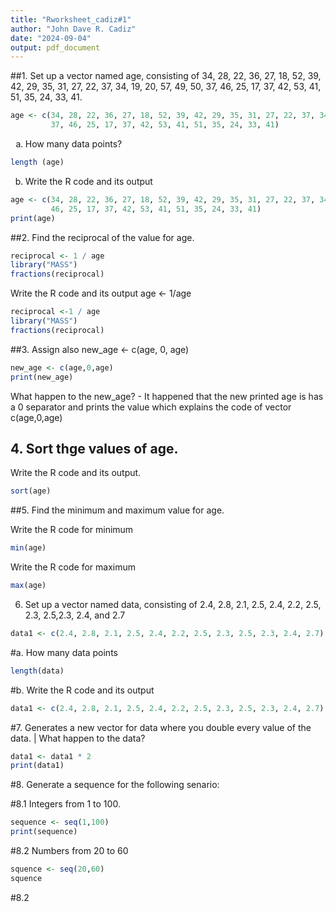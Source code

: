 ```yaml
---
title: "Rworksheet_cadiz#1"
author: "John Dave R. Cadiz"
date: "2024-09-04"
output: pdf_document
---
```


##1. Set up a vector named age, consisting of 34, 28, 22, 36, 27, 18, 52, 39, 42, 29, 35, 31, 27, 22, 37, 34, 19, 20, 57, 49, 50, 37, 46, 25, 17, 37, 42, 53, 41, 51, 35, 24, 33, 41.
```r

age <- c(34, 28, 22, 36, 27, 18, 52, 39, 42, 29, 35, 31, 27, 22, 37, 34, 19, 20, 57, 49, 50, 
         37, 46, 25, 17, 37, 42, 53, 41, 51, 35, 24, 33, 41)
```

a. How many data points?
```r
length (age)
```

b. Write the R code and its output
```r
age <- c(34, 28, 22, 36, 27, 18, 52, 39, 42, 29, 35, 31, 27, 22, 37, 34, 19, 20, 57, 49, 50, 37, 
         46, 25, 17, 37, 42, 53, 41, 51, 35, 24, 33, 41)
print(age)
```

##2. Find the reciprocal of the value for age.
```r
reciprocal <- 1 / age
library("MASS")
fractions(reciprocal)
```

Write the R code and its output
age <- 1/age
```r
reciprocal <-1 / age
library("MASS")
fractions(reciprocal)
```

##3. Assign also new_age <- c(age, 0, age)
```r
new_age <- c(age,0,age)
print(new_age)
```

What happen to the new_age?
 - It happened that the new printed age is has a 0 separator and prints the value which explains the code of vector c(age,0,age)


## 4. Sort thge values of age.
  Write the R code and its output.
```r
sort(age)
```

##5. Find the minimum and maximum value for age.

Write the R code for minimum
```r
min(age)
```

Write the R code for maximum
```r
max(age)
```
6. Set up a vector named data, consisting of 2.4, 2.8, 2.1, 2.5, 2.4, 2.2, 2.5, 2.3, 2.5,2.3, 2.4, and 2.7
```r
data1 <- c(2.4, 2.8, 2.1, 2.5, 2.4, 2.2, 2.5, 2.3, 2.5, 2.3, 2.4, 2.7)
```

#a. How many data points
```r
length(data)
```

#b. Write the R code and its output
```r
data1 <- c(2.4, 2.8, 2.1, 2.5, 2.4, 2.2, 2.5, 2.3, 2.5, 2.3, 2.4, 2.7)
```

#7. Generates a new vector for data where you double every value of the data. | What happen to the data?
```r
data1 <- data1 * 2
print(data1)
```
#8. Generate a sequence for the following senario: 

  #8.1 Integers from 1 to 100.
```r
sequence <- seq(1,100)
print(sequence)
```
  #8.2 Numbers from 20 to 60
```r
squence <- seq(20,60)
squence
```
  #8.2


